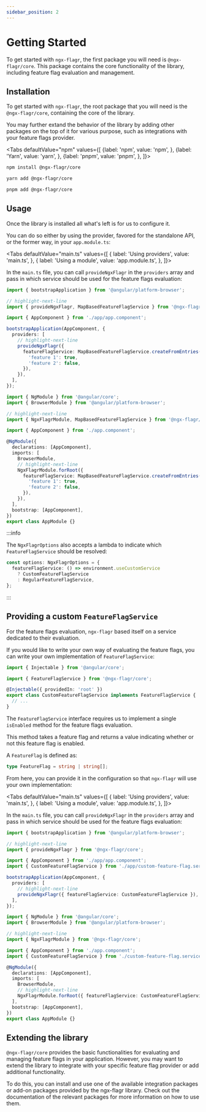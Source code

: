 ```yaml
---
sidebar_position: 2
---
```



# Getting Started

To get started with `ngx-flagr`, the first package you will need is
`@ngx-flagr/core`. This package contains the core functionality of the library,
including feature flag evaluation and management.

## Installation

To get started with `ngx-flagr`, the root package that you will need is the
`@ngx-flagr/core`, containing the core of the library.

You may further extand the behavior of the library by adding other packages on
the top of it for various purpose, such as integrations with your feature flags
provider.

<Tabs defaultValue="npm" values={[
  {label: 'npm', value: 'npm', },
  {label: 'Yarn', value: 'yarn', },
  {label: 'pnpm', value: 'pnpm', },
]}>

  <TabItem value="npm">

```bash
npm install @ngx-flagr/core
```

  </TabItem>

  <TabItem value="yarn">

```bash
yarn add @ngx-flagr/core
```

  </TabItem>

  <TabItem value="pnpm">

```bash
pnpm add @ngx-flagr/core
```

  </TabItem>
</Tabs>

## Usage

Once the library is installed all what's left is for us to configure it.

You can do so either by using the provider, favored for the standalone API, or
the former way, in your `app.module.ts`:

<Tabs defaultValue="main.ts" values={[
  { label: 'Using providers', value: 'main.ts', },
  { label: 'Using a module', value: 'app.module.ts', },
]}>

<TabItem value="main.ts">

In the `main.ts` file, you can call `provideNgxFlagr` in the `providers` array
and pass in which service should be used for the feature flags evaluation:

```typescript title="main.ts"
import { bootstrapApplication } from '@angular/platform-browser';

// highlight-next-line
import { provideNgxFlagr, MapBasedFeatureFlagService } from '@ngx-flagr/core';

import { AppComponent } from './app/app.component';

bootstrapApplication(AppComponent, {
  providers: [
    // highlight-next-line
    provideNgxFlagr({
      featureFlagService: MapBasedFeatureFlagService.createFromEntries({
        'feature 1': true,
        'feature 2': false,
      }),
    }),
  ],
});
```

</TabItem>

<TabItem value="app.module.ts">

```typescript title="app.module.ts"
import { NgModule } from '@angular/core';
import { BrowserModule } from '@angular/platform-browser';

// highlight-next-line
import { NgxFlagrModule, MapBasedFeatureFlagService } from '@ngx-flagr/core';

import { AppComponent } from './app.component';

@NgModule({
  declarations: [AppComponent],
  imports: [
    BrowserModule,
    // highlight-next-line
    NgxFlagrModule.forRoot({
      featureFlagService: MapBasedFeatureFlagService.createFromEntries({
        'feature 1': true,
        'feature 2': false,
      }),
    }),
  ],
  bootstrap: [AppComponent],
})
export class AppModule {}
```

</TabItem>
</Tabs>

:::info

The `NgxFlagrOptions` also accepts a lambda to indicate which
`FeatureFlagService` should be resolved:

```typescript title="main.ts"
const options: NgxFlagrOptions = {
  featureFlagService: () => environment.useCustomService
    ? CustomFeatureFlagService
    : RegularFeatureFlagService,
};
```

:::

## Providing a custom `FeatureFlagService`

For the feature flags evaluation, `ngx-flagr` based itself on a service
dedicated to their evaluation.

If you would like to write your own way of evaluating the feature flags, you can
write your own implementation of `FeatureFlagService`:

```ts title="custom-feature-flag.service.ts"
import { Injectable } from '@angular/core';

import { FeatureFlagService } from '@ngx-flagr/core';

@Injectable({ providedIn: 'root' })
export class CustomFeatureFlagService implements FeatureFlagService {
  // ...
}
```

The `FeatureFlagService` interface requires us to implement a single `isEnabled`
method for the feature flags evaluation.

This method takes a feature flag and returns a value indicating whether or not
this feature flag is enabled.

A `FeatureFlag` is defined as:

```ts
type FeatureFlag = string | string[];
```

From here, you can provide it in the configuration so that `ngx-flagr` will use
your own implementation:

<Tabs defaultValue="main.ts" values={[
  { label: 'Using providers', value: 'main.ts', },
  { label: 'Using a module', value: 'app.module.ts', },
]}>

<TabItem value="main.ts">

In the `main.ts` file, you can call `provideNgxFlagr` in the `providers` array
and pass in which service should be used for the feature flags evaluation:

```typescript title="main.ts"
import { bootstrapApplication } from '@angular/platform-browser';

// highlight-next-line
import { provideNgxFlagr } from '@ngx-flagr/core';

import { AppComponent } from './app/app.component';
import { CustomFeatureFlagService } from './app/custom-feature-flag.service';

bootstrapApplication(AppComponent, {
  providers: [
    // highlight-next-line
    provideNgxFlagr({ featureFlagService: CustomFeatureFlagService }),
  ],
});
```

</TabItem>

<TabItem value="app.module.ts">

```typescript title="app.module.ts"
import { NgModule } from '@angular/core';
import { BrowserModule } from '@angular/platform-browser';

// highlight-next-line
import { NgxFlagrModule } from '@ngx-flagr/core';

import { AppComponent } from './app.component';
import { CustomFeatureFlagService } from './custom-feature-flag.service';

@NgModule({
  declarations: [AppComponent],
  imports: [
    BrowserModule,
    // highlight-next-line
    NgxFlagrModule.forRoot({ featureFlagService: CustomFeatureFlagService }),
  ],
  bootstrap: [AppComponent],
})
export class AppModule {}
```

</TabItem>
</Tabs>

## Extending the library

`@ngx-flagr/core` provides the basic functionalities for evaluating and managing
feature flags in your application. However, you may want to extend the library
to integrate with your specific feature flag provider or add additional
functionality.

To do this, you can install and use one of the available integration packages or
add-on packages provided by the ngx-flagr library. Check out the documentation
of the relevant packages for more information on how to use them.

